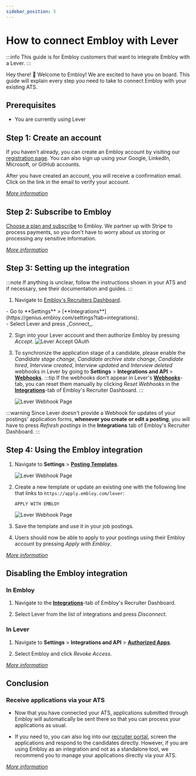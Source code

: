 ```yaml
---
sidebar_position: 5
---
```


# How to connect Embloy with Lever

:::info
This guide is for Embloy customers that want to integrate Embloy with a Lever.
:::

Hey there! 👋 Welcome to Embloy! We are excited to have you on board. This guide will explain every step you need to take to connect Embloy with your existing ATS.

## Prerequisites

- You are currently using Lever

## Step 1: Create an account

If you haven't already, you can create an Embloy account by visiting our [registration page](https://embloy.com/register). You can also sign up using your Google, LinkedIn, Microsoft, or GitHub accounts.

After you have created an account, you will receive a confirmation email. Click on the link in the email to verify your account.

_[More information](/docs/category/account)_

## Step 2: Subscribe to Embloy

[Choose a plan and subscribe](https://genius.embloy.com/settings?tab=billing) to Embloy. We partner up with Stripe to process payments, so you don't have to worry about us storing or processing any sensitive information.

_[More information](/docs/category/subscriptions)_

## Step 3: Setting up the integration

:::note
If anything is unclear, follow the instructions shown in your ATS and if necessary, see their documentation and guides.
:::

1. Navigate to [Embloy's Recruiters Dashboard](https://genius.embloy.com).

<div style={{ display: "flex", justifyContent: "space-between" }}>
  <div style={{ display: "flex flex-col", width: "90%" }}>
    - Go to **Settings** > [**Integrations**](https://genius.embloy.com/settings?tab=integrations).
    <!--<img
      src={require("/img/integrations/lever/lever-oauth.png").default}
      alt="Lever Genius OAuth"
      style={{ marginTop: "2%", width: "100%", height: "100%" }}/>-->
  </div>
  <div style={{ display: "flex flex-col", width: "90%" }}>
    - Select Lever and press _Connect_.
    <!--<img
      src={require("/img/integrations/lever/lever-oauth.png").default}
      alt="Lever Accept OAuth"
      style={{ marginTop: "2%", width: "100%", height: "100%" }}/>-->
  </div>
</div>

2. Sign into your Lever account and then authorize Embloy by pressing _Accept_.
![Lever Accept OAuth](/img/integrations/lever/lever-accept-oauth.png)

3. To synchronize the application stage of a candidate, please enable the _Candidate stage change_, _Candidate archive state change_, _Candidate hired_, _Interview created_, _Interview updated_ and _Interview deleted_ webhooks in Lever by going to **Settings** \> **Integrations and API** \> **[Webhooks](https://hire.sandbox.lever.co/settings/integrations?tab=webhooks)**.
    :::tip
    If the webhooks don't appear in Lever's **[Webhooks](https://hire.sandbox.lever.co/settings/integrations?tab=webhooks)**-tab, you can reset them manually by clicking _Reset Webhooks_ in the [**Integrations**](https://genius.embloy.com/settings?tab=integrations)-tab of Embloy's Recruiter Dashboard.
    :::

    ![Lever Webhook Page](/img/integrations/lever/lever-webhooks.png)

:::warning
Since Lever doesn't provide a Webhook for updates of your postings' application forms, **whenever you create or edit a posting**, you will have to press _Refresh postings_ in the **Integrations** tab of Embloy's Recruiter Dashboard.
:::

## Step 4: Using the Embloy integration

1. Navigate to **Settings** > **[Posting Templates](https://hire.lever.co/settings/site?tab=posting-templates)**.

    ![Lever Webhook Page](/img/integrations/lever/lever-template.png)

2. Create a new template or update an existing one with the following line that links to `https://apply.embloy.com/lever`: 
    ```
    APPLY WITH EMBLOY
    ```
   

    ![Lever Webhook Page](/img/integrations/lever/lever-template-new.png)

3. Save the template and use it in your job postings.

4. Users should now be able to apply to your postings using their Embloy account by pressing _Apply with Embloy_.

_[More information](/docs/application-proxy)_

## Disabling the Embloy integration

### In Embloy

1. Navigate to the [**Integrations**](https://genius.embloy.com/settings?tab=integrations)-tab of Embloy's Recruiter Dashboard.

2. Select Lever from the list of integrations and press _Disconnect_.

### In Lever

1. Navigate to **Settings** \> **Integrations and API** \> **[Authorized Apps](https://hire.sandbox.lever.co/settings/integrations?tab=authorizedApps)**.

2. Select Embloy and click _Revoke Access_.

_[More information](/docs/core/tokens/secrets#upload-3rd-party-api-keys)_

## Conclusion

### Receive applications via your ATS

- Now that you have connected your ATS, applications submitted through Embloy will automatically be sent there so that you can process your applications as usual.

- If you need to, you can also log into our [recruiter portal](https://genius.embloy.com/), screen the applications and respond to the candidates directly. However, if you are using Embloy as an integration and not as a standalone tool, we recommend you to manage your applications directly via your ATS.

_[More information](/docs/category/manage-applications/)_
